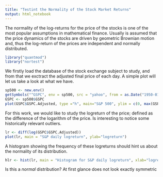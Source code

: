 ```yaml
---
title: "Testint the Normality of the Stock Market Returns"
output: html_notebook
---
```


The normality of the log-returns for the price of the stocks is one of the most popular assumptions in mathematical finance. Usually is assumed that the price dynamics of the stocks are driven by geometric Brownian motion and, thus the log-return of the prices are independent and normally distributed.


```r
library("quantmod")
library("nortest")
```

We firstly load the database of the stock exchange subject to study, and from that we exctract the adjusted final price of each day. A simple plot will let us take a look at what we have.

```r
sp500 <- new.env()
getSymbols("^GSPC", env = sp500, src = "yahoo", from = as.Date("1950-01-01"), to = as.Date("2017-12-31"))
GSPC <- sp500$GSPC
plot(GSPC$GSPC.Adjusted, type ="h", main="S&P 500", ylim = c(0, max(GSPC$GSPC.Adjusted)))
```

For this work, we would like to study the logreturn of the price; defined as the difference of the logarithm of the price. Is interesting to notice some historically relevant outliers.

```r
lr <- diff(log(GSPC$GSPC.Adjusted))
plot(lr, main = "S&P daily logreturn", ylab="logreturn")
```

A histogram showing the frequency of these logreturns should hint us about the normality of its distribution.

```r
hlr <- hist(lr, main = "Histogram for S&P daily logreturn", xlab="logreturn", ylab="normalized frequency", border="blue", col="green", xlim=c(-0.1,0.1), las=1, breaks=500, prob=TRUE)
```
Is this a *normal* distribution? At first glance does not look exactly symmetric